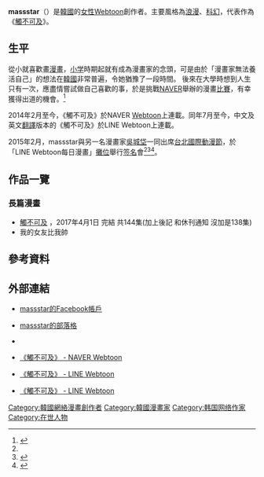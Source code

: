{{noteTA
|G1 = IT
}}

{{NeedZhName}}
{{Lowercase}}
{{Infobox Comics creator
|名稱= massstar
|english=
|image= 
|imagesize= 
|caption= 
|國籍= {{ROK}}
|職業= [[網絡|網絡]][[漫畫家|漫畫家]]
|類型= [[浪漫|浪漫]]、[[科幻|科幻]]
|活動開始= 2014年
|活動結束= 
|筆名= 
|簽名= 
|代表作= 《[[觸不可及_(漫畫)|觸不可及]]》
|獲得獎項= 
|公式網站= 
}}
{{Infobox Korean name
|hangul =맛스타
|hanja =
|rr=Mat Seu Ta
|mr=Mat Sŭ T'a
}}
'''massstar'''（{{lang-ko|맛스타}}）是[[韓國|韓國]]的[[女性|女性]][[Webtoon|Webtoon]]創作者。主要風格為[[浪漫|浪漫]]、[[科幻|科幻]]，代表作為《[[觸不可及_(漫畫)|觸不可及]]》。

== 生平 ==
從小就喜歡畫[[漫畫|漫畫]]，[[小学|小学]]時期起就有成為漫畫家的念頭，可是由於「漫畫家無法養活自己」的想法在[[大韩民国|韓國]]非常普遍，令她猶豫了一段時間。
後來在大學時想到人生只有一次，應盡情嘗試做自己喜歡的事，於是挑戰[[NAVER|NAVER]]舉辦的漫畫[[競賽|比賽]]，有幸獲得出道的機會。<ref name="TICA01">{{cite web |url=http://gnn.gamer.com.tw/3/110863.html |title=【TiCA15】LINE Webtoon《觸不可及》及《奇奇怪怪》漫畫家獨家專訪 |publisher=巴哈姆特 |date=2015-02-11 |accessdate=2015-04-04 |language=zh-hant |archive-date=2019-01-16 |archive-url=https://web.archive.org/web/20190116045816/https://gnn.gamer.com.tw/3/110863.html |dead-url=no }}</ref>

2014年2月至今，《觸不可及》於NAVER [[Webtoon|Webtoon]]上連載。同年7月至今，中文及英文[[翻譯|翻譯]]版本的《觸不可及》於LINE Webtoon上連載。

2015年2月，massstar與另一名漫畫家[[吳城垈|吳城垈]]一同出席[[台北國際動漫節|台北國際動漫節]]，於「LINE Webtoon每日漫畫」[[攤位|攤位]]舉行[[签名|签名]]會<ref name="TICA01"/><ref>{{cite web |url=http://www.hksilicon.com/kb/articles/713732/LINE-Webtoon2015 |title=「LINE Webtoon 每日漫畫」宣布參加 2015 動漫節 |publisher=香港矽谷 |date=2015-02-03 |accessdate=2015-04-04 |language=zh-hant |archive-date=2019-10-18 |archive-url=https://web.archive.org/web/20191018112225/https://www.hksilicon.com/articles/713732 |dead-url=no }}</ref><ref>{{cite web |url=http://www.hksilicon.com/kb/articles/718363/LINE-Webtoon |title=雙韓作家來台會粉絲，LINE Webtoon 首度進台北國際軍動漫節 |publisher=香港矽谷 |date=2015-02-11 |accessdate=2015-04-04 |language=zh-hant |archive-date=2015-02-14 |archive-url=https://web.archive.org/web/20150214064406/http://www.hksilicon.com/kb/articles/718363/LINE-Webtoon |dead-url=no }}</ref>。

== 作品一覽 ==
=== 長篇漫畫 ===
*[[觸不可及_(漫畫)|觸不可及]] {{lang|ko|언터처블}}，2017年4月1日 完結 共144集(加上後記 和休刊通知 沒加是138集)
*我的女友比我帥

==參考資料==
{{Reflist}}

== 外部連結 ==
*{{ko}}[https://www.facebook.com/massstar massstar的Facebook帳戶] {{Wayback|url=https://www.facebook.com/massstar |date=20190217053441 }}
*{{ko}}[http://blog.naver.com/massstar massstar的部落格] {{Wayback|url=http://blog.naver.com/massstar |date=20160304075309 }}
*{{ko}}{{Twitter|themassstar|massstar}}
*{{ko}}[http://comic.naver.com/webtoon/list.nhn?titleId=612769 《觸不可及》 - NAVER Webtoon] {{Wayback|url=http://comic.naver.com/webtoon/list.nhn?titleId=612769 |date=20201028034131 }}
*{{en}}[http://www.webtoons.com/en/romance/untouchable/list?title_no=79 《觸不可及》 - LINE Webtoon] {{Wayback|url=http://www.webtoons.com/en/romance/untouchable/list?title_no=79 |date=20210131065548 }}
*{{zh-tw}}[http://www.webtoons.com/zh-hant/romance/untouchable/list?title_no=164 《觸不可及》 - LINE Webtoon] {{Wayback|url=http://www.webtoons.com/zh-hant/romance/untouchable/list?title_no=164 |date=20200808064303 }}

{{DEFAULTSORT:massstar}}
[[Category:韓國網絡漫畫創作者|Category:韓國網絡漫畫創作者]]
[[Category:韓國漫畫家|Category:韓國漫畫家]]
[[Category:韩国网络作家|Category:韩国网络作家]]
[[Category:在世人物|Category:在世人物]]